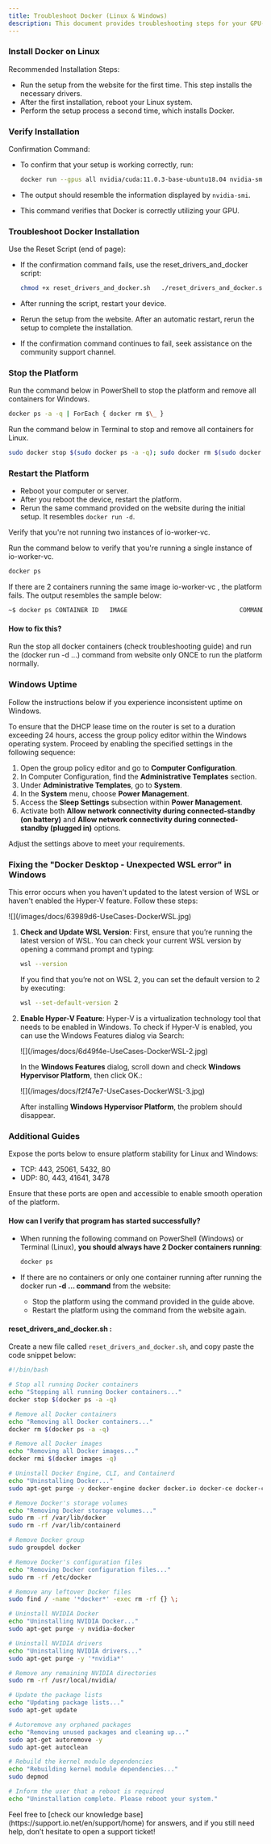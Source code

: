 ```yaml
---
title: Troubleshoot Docker (Linux & Windows)
description: This document provides troubleshooting steps for your GPU-enabled Docker platform setup on both Linux and Windows operating systems. It provides a structured approach to ensure the platform is correctly configured and functioning.
---
```


### Install Docker on Linux

Recommended Installation Steps:

*   Run the setup from the website for the first time. This step installs the necessary drivers.
*   After the first installation, reboot your Linux system.
*   Perform the setup process a second time, which installs Docker.

### Verify Installation


Confirmation Command:

*   To confirm that your setup is working correctly, run:
    
    ```bash Terminal Command
    docker run --gpus all nvidia/cuda:11.0.3-base-ubuntu18.04 nvidia-smi
    ```
    
*   The output should resemble the information displayed by `nvidia-smi`.
*   This command verifies that Docker is correctly utilizing your GPU.

### Troubleshoot Docker Installation

Use the Reset Script (end of page):

*   If the confirmation command fails, use the reset\_drivers\_and\_docker script:
    
    ```bash Terminal Command
    chmod +x reset_drivers_and_docker.sh   ./reset_drivers_and_docker.sh
    ```
    
*   After running the script, restart your device.
*   Rerun the setup from the website. After an automatic restart, rerun the setup to complete the installation.
*   If the confirmation command continues to fail, seek assistance on the community support channel.

### Stop the Platform

Run the command below in PowerShell to stop the platform and remove all containers for Windows.

```bash Terminal Command
docker ps -a -q | ForEach { docker rm $\_ }
```

Run the command below in Terminal to stop and remove all containers for Linux.

```bash Terminal Command
sudo docker stop $(sudo docker ps -a -q); sudo docker rm $(sudo docker ps -q)
```

### Restart the Platform


*   Reboot your computer or server.
*   After you reboot the device, restart the platform.
*   Rerun the same command provided on the website during the initial setup. It resembles `docker run -d`.

<Danger>
Verify that you're not running two instances of io-worker-vc.
</Danger>

Run the command below to verify that you're running a single instance of io-worker-vc.

```bash Terminal Command
docker ps
```

If there are 2 containers running the same image io-worker-vc , the platform fails. The output resembles the sample below:

```bash
~$ docker ps CONTAINER ID   IMAGE                               COMMAND                  CREATED          STATUS         PORTS     NAMES 87b1b066bdfa   ionetcontainers/io-worker-monitor   "tail -f /dev/null"      3 seconds ago    Up 2 seconds             agitated_hawking 7033c1b8feba   ionetcontainers/io-worker-vc        "sudo -E /srp/invoke…"   8 seconds ago    Up 8 seconds             friendly_ritchie 67f699e12c2e   ionetcontainers/io-worker-vc        "sudo -E /srp/invoke…"   10 seconds ago   Up 8 seconds             sleepy_feynman`
```
#### How to fix this?

Run the stop all docker containers (check troubleshooting guide) and run the (docker run -d ...) command from website only ONCE to run the platform normally.

### Windows Uptime

Follow the instructions below if you experience inconsistent uptime on Windows.

<Note>
To ensure that the DHCP lease time on the router is set to a duration exceeding 24 hours, access the group policy editor within the Windows operating system. Proceed by enabling the specified settings in the following sequence:
</Note>

1.  Open the group policy editor and go to **Computer Configuration**.
2.  In Computer Configuration, find the **Administrative Templates** section.
3.  Under **Administrative Templates**, go to **System**.
4.  In the **System** menu, choose **Power Management**.
5.  Access the **Sleep Settings** subsection within **Power Management**.
6.  Activate both **Allow network connectivity during connected-standby (on battery)** and **Allow network connectivity during connected-standby (plugged in)** options.

Adjust the settings above to meet your requirements.

### Fixing the "Docker Desktop - Unexpected WSL error" in Windows

This error occurs when you haven't updated to the latest version of WSL or haven't enabled the Hyper-V feature. Follow these steps:

<Frame>
![](/images/docs/63989d6-UseCases-DockerWSL.jpg)
</Frame>

1.  **Check and Update WSL Version**: First, ensure that you’re running the latest version of WSL. You can check your current WSL version by opening a command prompt and typing:
    
    ```bash
    wsl --version
    ```
    
    If you find that you’re not on WSL 2, you can set the default version to 2 by executing:
    
    ```bash
    wsl --set-default-version 2
    ```
    
2.  **Enable Hyper-V Feature**: Hyper-V is a virtualization technology tool that needs to be enabled in Windows. To check if Hyper-V is enabled, you can use the Windows Features dialog via Search:
    
    <Frame>
    ![](/images/docs/6d49f4e-UseCases-DockerWSL-2.jpg)
    </Frame>
    
    In the **Windows Features** dialog, scroll down and check **Windows Hypervisor Platform**, then click OK.:

    <Frame>
    ![](/images/docs/f2f47e7-UseCases-DockerWSL-3.jpg)
    </Frame>  
    
    After installing **Windows Hypervisor Platform**, the problem should disappear.
    

### Additional Guides

Expose the ports below to ensure platform stability for Linux and Windows:

*   TCP: 443, 25061, 5432, 80
*   UDP: 80, 443, 41641, 3478

Ensure that these ports are open and accessible to enable smooth operation of the platform.

#### How can I verify that program has started successfully?

*   When running the following command on PowerShell (Windows) or Terminal (Linux), **you should always have 2 Docker containers running**:
    
    ```bash
    docker ps
    ```
    
*   If there are no containers or only one container running after running the docker run **-d ... command** from the website:
    *   Stop the platform using the command provided in the guide above.
    *   Restart the platform using the command from the website again.

#### reset_drivers_and_docker.sh :

Create a new file called `reset_drivers_and_docker.sh`, and copy paste the code snippet below:

```reset_drivers_and_docker.sh
#!/bin/bash

# Stop all running Docker containers
echo "Stopping all running Docker containers..."
docker stop $(docker ps -a -q)

# Remove all Docker containers
echo "Removing all Docker containers..."
docker rm $(docker ps -a -q)

# Remove all Docker images
echo "Removing all Docker images..."
docker rmi $(docker images -q)

# Uninstall Docker Engine, CLI, and Containerd
echo "Uninstalling Docker..."
sudo apt-get purge -y docker-engine docker docker.io docker-ce docker-ce-cli containerd containerd.io

# Remove Docker's storage volumes
echo "Removing Docker storage volumes..."
sudo rm -rf /var/lib/docker
sudo rm -rf /var/lib/containerd

# Remove Docker group
sudo groupdel docker

# Remove Docker's configuration files
echo "Removing Docker configuration files..."
sudo rm -rf /etc/docker

# Remove any leftover Docker files
sudo find / -name '*docker*' -exec rm -rf {} \;

# Uninstall NVIDIA Docker
echo "Uninstalling NVIDIA Docker..."
sudo apt-get purge -y nvidia-docker

# Uninstall NVIDIA drivers
echo "Uninstalling NVIDIA drivers..."
sudo apt-get purge -y '*nvidia*'

# Remove any remaining NVIDIA directories
sudo rm -rf /usr/local/nvidia/

# Update the package lists
echo "Updating package lists..."
sudo apt-get update

# Autoremove any orphaned packages
echo "Removing unused packages and cleaning up..."
sudo apt-get autoremove -y
sudo apt-get autoclean

# Rebuild the kernel module dependencies
echo "Rebuilding kernel module dependencies..."
sudo depmod

# Inform the user that a reboot is required
echo "Uninstallation complete. Please reboot your system."
```

<Note>
Feel free to [check our knowledge base](https://support.io.net/en/support/home) for answers, and if you still need help, don’t hesitate to open a support ticket!
</Note>
